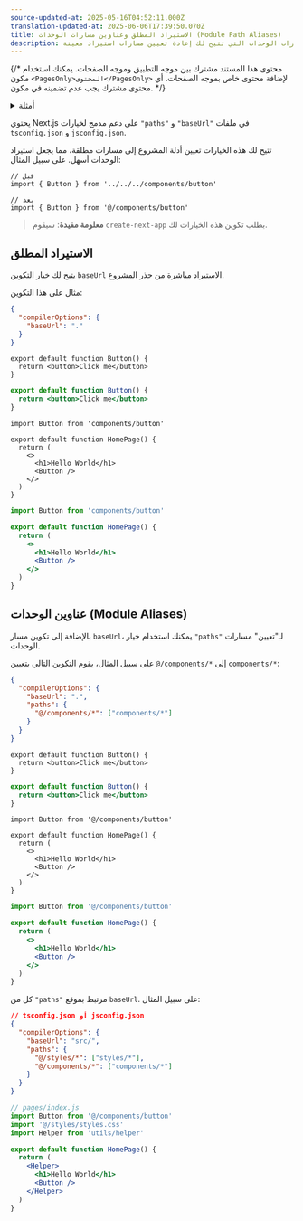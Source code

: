 ```yaml
---
source-updated-at: 2025-05-16T04:52:11.000Z
translation-updated-at: 2025-06-06T17:39:50.070Z
title: الاستيراد المطلق وعناوين مسارات الوحدات (Module Path Aliases)
description: تكوين عناوين مسارات الوحدات التي تتيح لك إعادة تعيين مسارات استيراد معينة.
---
```


{/* محتوى هذا المستند مشترك بين موجه التطبيق وموجه الصفحات. يمكنك استخدام مكون `<PagesOnly>المحتوى</PagesOnly>` لإضافة محتوى خاص بموجه الصفحات. أي محتوى مشترك يجب عدم تضمينه في مكون. */}

<details>
  <summary>أمثلة</summary>

- [الاستيراد المطلق والعناوين](https://github.com/vercel/next.js/tree/canary/examples/with-absolute-imports)

</details>

يحتوي Next.js على دعم مدمج لخيارات `"paths"` و `"baseUrl"` في ملفات `tsconfig.json` و `jsconfig.json`.

تتيح لك هذه الخيارات تعيين أدلة المشروع إلى مسارات مطلقة، مما يجعل استيراد الوحدات أسهل. على سبيل المثال:

```tsx
// قبل
import { Button } from '../../../components/button'

// بعد
import { Button } from '@/components/button'
```

> **معلومة مفيدة**: سيقوم `create-next-app` بطلب تكوين هذه الخيارات لك.

## الاستيراد المطلق

يتيح لك خيار التكوين `baseUrl` الاستيراد مباشرة من جذر المشروع.

مثال على هذا التكوين:

```json filename="tsconfig.json أو jsconfig.json"
{
  "compilerOptions": {
    "baseUrl": "."
  }
}
```

```tsx filename="components/button.tsx" switcher
export default function Button() {
  return <button>Click me</button>
}
```

```jsx filename="components/button.js" switcher
export default function Button() {
  return <button>Click me</button>
}
```

```tsx filename="app/page.tsx" switcher
import Button from 'components/button'

export default function HomePage() {
  return (
    <>
      <h1>Hello World</h1>
      <Button />
    </>
  )
}
```

```jsx filename="app/page.js" switcher
import Button from 'components/button'

export default function HomePage() {
  return (
    <>
      <h1>Hello World</h1>
      <Button />
    </>
  )
}
```

## عناوين الوحدات (Module Aliases)

بالإضافة إلى تكوين مسار `baseUrl`، يمكنك استخدام خيار `"paths"` لـ"تعيين" مسارات الوحدات.

على سبيل المثال، يقوم التكوين التالي بتعيين `@/components/*` إلى `components/*`:

```json filename="tsconfig.json أو jsconfig.json"
{
  "compilerOptions": {
    "baseUrl": ".",
    "paths": {
      "@/components/*": ["components/*"]
    }
  }
}
```

```tsx filename="components/button.tsx" switcher
export default function Button() {
  return <button>Click me</button>
}
```

```jsx filename="components/button.js" switcher
export default function Button() {
  return <button>Click me</button>
}
```

```tsx filename="app/page.tsx" switcher
import Button from '@/components/button'

export default function HomePage() {
  return (
    <>
      <h1>Hello World</h1>
      <Button />
    </>
  )
}
```

```jsx filename="app/page.js" switcher
import Button from '@/components/button'

export default function HomePage() {
  return (
    <>
      <h1>Hello World</h1>
      <Button />
    </>
  )
}
```

كل من `"paths"` مرتبط بموقع `baseUrl`. على سبيل المثال:

```json
// tsconfig.json أو jsconfig.json
{
  "compilerOptions": {
    "baseUrl": "src/",
    "paths": {
      "@/styles/*": ["styles/*"],
      "@/components/*": ["components/*"]
    }
  }
}
```

```jsx
// pages/index.js
import Button from '@/components/button'
import '@/styles/styles.css'
import Helper from 'utils/helper'

export default function HomePage() {
  return (
    <Helper>
      <h1>Hello World</h1>
      <Button />
    </Helper>
  )
}
```